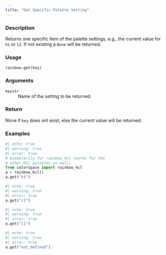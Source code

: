 ```yaml
---
title: "Get Specific Palette Setting"
---
```


### Description

Returns one specific item of the palette settings,
e.g., the current value for `h1` or `l2`.
If not existing a `None` will be returned.

### Usage

<pre><code class='language-python'>rainbow.get(key)</code></pre>

### Arguments

<dl class="pyp-list param-list">
  <dt style = "white-space: nowrap; font-family: monospace; vertical-align: top">
   <code id="colorspace.palettes.rainbow.get:key">key</code><code class="argument-class">str</code>
  </dt>
 <dd>Name of the setting to be returned.</dd>
</dl>

### Return

None if `key` does ont exist, else the current value will be
returned.

### Examples

```python
#| echo: true
#| warning: true
#| error: true
# Exemplarily for rainbow_hcl (works for the
# other HCL palettes as well)
from colorspace import rainbow_hcl
a = rainbow_hcl()
a.get("h1")
```

```python
#| echo: true
#| warning: true
#| error: true
a.get("c1")
```

```python
#| echo: true
#| warning: true
#| error: true
a.get("l1")
```

```python
#| echo: true
#| warning: true
#| error: true
a.get("not_defined")
```



